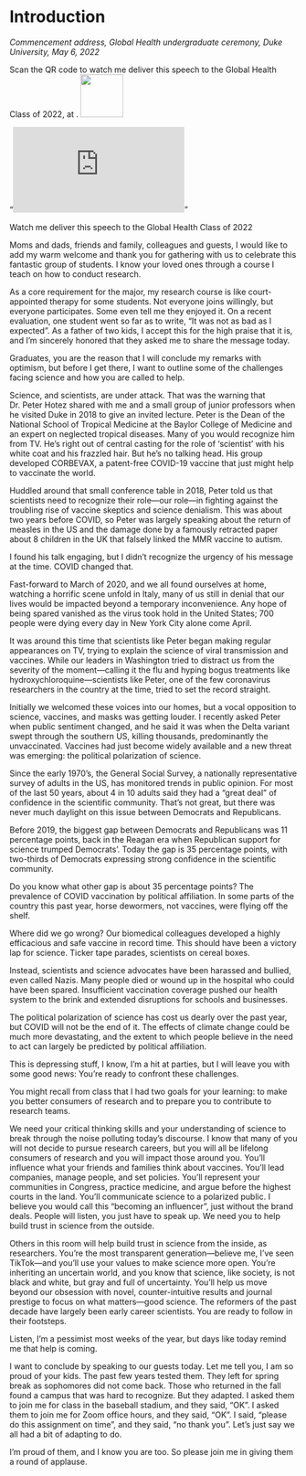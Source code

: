 # Introduction {.unnumbered}

*Commencement address, Global Health undergraduate ceremony, Duke University, May 6, 2022*

::::{.content-hidden unless-format="pdf"}
:::{.column-margin}
\faIcon{youtube} Scan the QR code to watch me deliver this speech to the Global Health Class of 2022, at \href{http://ghr.link/uni}{\footnotesize\texttt{ghr.link/uni}}.
\newline
\newline
![](images/QR_uni.png){width="75px"}
:::
::::


:::::{.content-hidden unless-format="html"}
::::{.column-margin}
:::{#fig-commencement}
"<iframe width='300' src='https://www.youtube.com/embed/491LFqvofxo?start=492' frameborder='0' allow='accelerometer; autoplay; encrypted-media; gyroscope; picture-in-picture' allowfullscreen></iframe>"

Watch me deliver this speech to the Global Health Class of 2022
:::
::::
:::::

Moms and dads, friends and family, colleagues and guests, I would like to add my warm welcome and thank you for gathering with us to celebrate this fantastic group of students. I know your loved ones through a course I teach on how to conduct research. 

As a core requirement for the major, my research course is like court-appointed therapy for some students. Not everyone joins willingly, but everyone participates. Some even tell me they enjoyed it. On a recent evaluation, one student went so far as to write, "It was not as bad as I expected". As a father of two kids, I accept this for the high praise that it is, and I'm sincerely honored that they asked me to share the message today.

Graduates, you are the reason that I will conclude my remarks with optimism, but before I get there, I want to outline some of the challenges facing science and how you are called to help.

Science, and scientists, are under attack. That was the warning that Dr. Peter Hotez shared with me and a small group of junior professors when he visited Duke in 2018 to give an invited lecture. Peter is the Dean of the National School of Tropical Medicine at the Baylor College of Medicine and an expert on neglected tropical diseases. Many of you would recognize him from TV. He's right out of central casting for the role of 'scientist' with his white coat and his frazzled hair. But he's no talking head. His group developed CORBEVAX, a patent-free COVID-19 vaccine that just might help to vaccinate the world.

Huddled around that small conference table in 2018, Peter told us that scientists need to recognize their role—our role—in fighting against the troubling rise of vaccine skeptics and science denialism. This was about two years before COVID, so Peter was largely speaking about the return of measles in the US and the damage done by a famously retracted paper about 8 children in the UK that falsely linked the MMR vaccine to autism.

I found his talk engaging, but I didn't recognize the urgency of his message at the time. COVID changed that. 

Fast-forward to March of 2020, and we all found ourselves at home, watching a horrific scene unfold in Italy, many of us still in denial that our lives would be impacted beyond a temporary inconvenience. Any hope of being spared vanished as the virus took hold in the United States; 700 people were dying every day in New York City alone come April.

It was around this time that scientists like Peter began making regular appearances on TV, trying to explain the science of viral transmission and vaccines. While our leaders in Washington tried to distract us from the severity of the moment—calling it the flu and hyping bogus treatments like hydroxychloroquine—scientists like Peter, one of the few coronavirus researchers in the country at the time, tried to set the record straight.

Initially we welcomed these voices into our homes, but a vocal opposition to science, vaccines, and masks was getting louder. I recently asked Peter when public sentiment changed, and he said it was when the Delta variant swept through the southern US, killing thousands, predominantly the unvaccinated. Vaccines had just become widely available and a new threat was emerging: the political polarization of science.

Since the early 1970's, the General Social Survey, a nationally representative survey of adults in the US, has monitored trends in public opinion. For most of the last 50 years, about 4 in 10 adults said they had a "great deal" of confidence in the scientific community. That's not great, but there was never much daylight on this issue between Democrats and Republicans.

Before 2019, the biggest gap between Democrats and Republicans was 11 percentage points, back in the Reagan era when Republican support for science trumped Democrats'. Today the gap is 35 percentage points, with two-thirds of Democrats expressing strong confidence in the scientific community.

Do you know what other gap is about 35 percentage points? The prevalence of COVID vaccination by political affiliation. In some parts of the country this past year, horse dewormers, not vaccines, were flying off the shelf. 

Where did we go wrong? Our biomedical colleagues developed a highly efficacious and safe vaccine in record time. This should have been a victory lap for science. Ticker tape parades, scientists on cereal boxes.

Instead, scientists and science advocates have been harassed and bullied, even called Nazis. Many people died or wound up in the hospital who could have been spared. Insufficient vaccination coverage pushed our health system to the brink and extended disruptions for schools and businesses.

The political polarization of science has cost us dearly over the past year, but COVID will not be the end of it. The effects of climate change could be much more devastating, and the extent to which people believe in the need to act can largely be predicted by political affiliation. 

This is depressing stuff, I know, I'm a hit at parties, but I will leave you with some good news: You're ready to confront these challenges.

You might recall from class that I had two goals for your learning: to make you better consumers of research and to prepare you to contribute to research teams. 

We need your critical thinking skills and your understanding of science to break through the noise polluting today's discourse. I know that many of you will not decide to pursue research careers, but you will all be lifelong consumers of research and you will impact those around you. You'll influence what your friends and families think about vaccines. You'll lead companies, manage people, and set policies. You'll represent your communities in Congress, practice medicine, and argue before the highest courts in the land. You'll communicate science to a polarized public. I believe you would call this "becoming an influencer", just without the brand deals. People will listen, you just have to speak up. We need you to help build trust in science from the outside.

Others in this room will help build trust in science from the inside, as researchers. You're the most transparent generation—believe me, I've seen TikTok—and you'll use your values to make science more open. You're inheriting an uncertain world, and you know that science, like society, is not black and white, but gray and full of uncertainty. You'll help us move beyond our obsession with novel, counter-intuitive results and journal prestige to focus on what matters—good science. The reformers of the past decade have largely been early career scientists. You are ready to follow in their footsteps.

Listen, I'm a pessimist most weeks of the year, but days like today remind me that help is coming. 

I want to conclude by speaking to our guests today. Let me tell you, I am so proud of your kids. The past few years tested them. They left for spring break as sophomores did not come back. Those who returned in the fall found a campus that was hard to recognize. But they adapted. I asked them to join me for class in the baseball stadium, and they said, "OK". I asked them to join me for Zoom office hours, and they said, "OK". I said, "please do this assignment on time", and they said, "no thank you". Let's just say we all had a bit of adapting to do.

I'm proud of them, and I know you are too. So please join me in giving them a round of applause.
